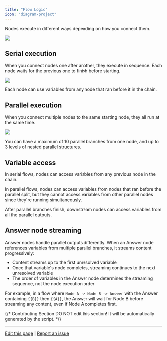 ```yaml
---
title: "Flow Logic"
icon: "diagram-project"
---
```


Nodes execute in different ways depending on how you connect them.

![](https://assets-docs.dify.ai/dify-enterprise-mintlify/en/guides/workflow/3984e13db72e2bd19870f5764ec000cf.jpeg)

## Serial execution

When you connect nodes one after another, they execute in sequence. Each node waits for the previous one to finish before starting.

![](https://assets-docs.dify.ai/dify-enterprise-mintlify/en/guides/workflow/e8e884e146994b5f95cb16ec31cdd81b.png)

Each node can use variables from any node that ran before it in the chain.

## Parallel execution

When you connect multiple nodes to the same starting node, they all run at the same time.

![](https://assets-docs.dify.ai/dify-enterprise-mintlify/en/guides/workflow/5ba85864454880561ec95a37db382f20.png)

<Note>
You can have a maximum of 10 parallel branches from one node, and up to 3 levels of nested parallel structures.
</Note>

## Variable access

In serial flows, nodes can access variables from any previous node in the chain.

In parallel flows, nodes can access variables from nodes that ran before the parallel split, but they cannot access variables from other parallel nodes since they're running simultaneously.

After parallel branches finish, downstream nodes can access variables from all the parallel outputs.

## Answer node streaming

Answer nodes handle parallel outputs differently. When an Answer node references variables from multiple parallel branches, it streams content progressively:

- Content streams up to the first unresolved variable
- Once that variable's node completes, streaming continues to the next unresolved variable
- The order of variables in the Answer node determines the streaming sequence, not the node execution order

For example, in a flow where `Node A -> Node B -> Answer` with the Answer containing `{{B}}` then `{{A}}`, the Answer will wait for Node B before streaming any content, even if Node A completes first.

{/*
Contributing Section
DO NOT edit this section!
It will be automatically generated by the script.
*/}

---

[Edit this page](https://github.com/langgenius/dify-docs/edit/main/en/documentation/pages/build/orchestrate-node.mdx) | [Report an issue](https://github.com/langgenius/dify-docs/issues/new?template=docs.yml)

